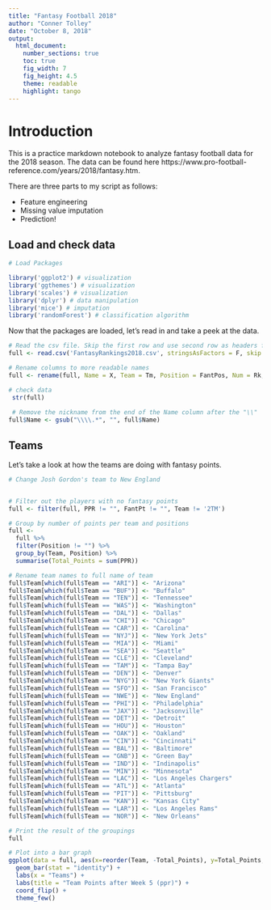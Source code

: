 ```yaml
---
title: "Fantasy Football 2018"
author: "Conner Tolley"
date: "October 8, 2018"
output: 
  html_document:
    number_sections: true
    toc: true
    fig_width: 7
    fig_height: 4.5
    theme: readable
    highlight: tango
---
```


# Introduction

This is a practice markdown notebook to analyze fantasy football data for the 2018 season. The data can be found here https://www.pro-football-reference.com/years/2018/fantasy.htm. 

There are three parts to my script as follows:

* Feature engineering
* Missing value imputation
* Prediction!

## Load and check data

```r
# Load Packages

library('ggplot2') # visualization
library('ggthemes') # visualization
library('scales') # visualization
library('dplyr') # data manipulation
library('mice') # imputation
library('randomForest') # classification algorithm
```
Now that the packages are loaded, let's read in and take a peek at the data.


```r
# Read the csv file. Skip the first row and use second row as headers for the data frame
full <- read.csv('FantasyRankings2018.csv', stringsAsFactors = F, skip = 1)

# Rename columns to more readable names
full <- rename(full, Name = X, Team = Tm, Position = FantPos, Num = Rk, Games_Played = G, Games_Started = GS, Completed_Passing = Cmp, Attempts_Passing = Att, Yards_Passing = Yds, TD_Passing = TD, Ints_Passing = Int, Attempts_Rushing = Att.1, Yards_Rushing = Yds.1, Yards_Attempt_Rushing = Y.A, TD_Rushing = TD.1, Tgt_Rec = Tgt, Receptions = Rec, Yards_Rec = Yds.2, Yards_Per_Rec = Y.R, TD_Rec = TD.2, X2P_Made = X2PM, X2P_Passes = X2PP, Draft_Kings = DKPt, Fan_Duel = FDPt)

# check data
 str(full)
 
 # Remove the nickname from the end of the Name column after the "\\"
full$Name <- gsub("\\\\.*", "", full$Name)
```

## Teams

Let's take a look at how the teams are doing with fantasy points.

```r
# Change Josh Gordon's team to New England


# Filter out the players with no fantasy points
full <- filter(full, PPR != "", FantPt != "", Team != '2TM')

# Group by number of points per team and positions
full <- 
  full %>%
  filter(Position != "") %>%
  group_by(Team, Position) %>%
  summarise(Total_Points = sum(PPR)) 

# Rename team names to full name of team
full$Team[which(full$Team == "ARI")] <- "Arizona"
full$Team[which(full$Team == "BUF")] <- "Buffalo"
full$Team[which(full$Team == "TEN")] <- "Tennessee"
full$Team[which(full$Team == "WAS")] <- "Washington"
full$Team[which(full$Team == "DAL")] <- "Dallas"
full$Team[which(full$Team == "CHI")] <- "Chicago"
full$Team[which(full$Team == "CAR")] <- "Carolina"
full$Team[which(full$Team == "NYJ")] <- "New York Jets"
full$Team[which(full$Team == "MIA")] <- "Miami"
full$Team[which(full$Team == "SEA")] <- "Seattle"
full$Team[which(full$Team == "CLE")] <- "Cleveland"
full$Team[which(full$Team == "TAM")] <- "Tampa Bay"
full$Team[which(full$Team == "DEN")] <- "Denver"
full$Team[which(full$Team == "NYG")] <- "New York Giants"
full$Team[which(full$Team == "SFO")] <- "San Francisco"
full$Team[which(full$Team == "NWE")] <- "New England"
full$Team[which(full$Team == "PHI")] <- "Philadelphia"
full$Team[which(full$Team == "JAX")] <- "Jacksonville"
full$Team[which(full$Team == "DET")] <- "Detroit"
full$Team[which(full$Team == "HOU")] <- "Houston"
full$Team[which(full$Team == "OAK")] <- "Oakland"
full$Team[which(full$Team == "CIN")] <- "Cincinnati"
full$Team[which(full$Team == "BAL")] <- "Baltimore"
full$Team[which(full$Team == "GNB")] <- "Green Bay"
full$Team[which(full$Team == "IND")] <- "Indinapolis"
full$Team[which(full$Team == "MIN")] <- "Minnesota"
full$Team[which(full$Team == "LAC")] <- "Los Angeles Chargers"
full$Team[which(full$Team == "ATL")] <- "Atlanta"
full$Team[which(full$Team == "PIT")] <- "Pittsburg"
full$Team[which(full$Team == "KAN")] <- "Kansas City"
full$Team[which(full$Team == "LAR")] <- "Los Angeles Rams"
full$Team[which(full$Team == "NOR")] <- "New Orleans"

# Print the result of the groupings
full

# Plot into a bar graph
ggplot(data = full, aes(x=reorder(Team, -Total_Points), y=Total_Points, fill=Position)) +
  geom_bar(stat = "identity") +
  labs(x = "Teams") +
  labs(title = "Team Points after Week 5 (ppr)") +
  coord_flip() +
  theme_few()

```
